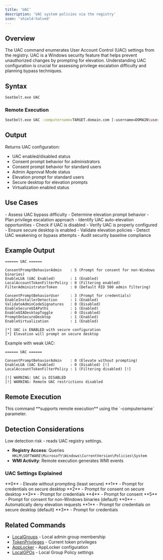```yaml
---
title: 'UAC'
description: 'UAC system policies via the registry'
icon: 'shield-halved'
---
```


## Overview

The UAC command enumerates User Account Control (UAC) settings from the registry. UAC is a Windows security feature that helps prevent unauthorized changes by prompting for elevation. Understanding UAC configuration is crucial for assessing privilege escalation difficulty and planning bypass techniques.

## Syntax

```bash
Seatbelt.exe UAC
```


### Remote Execution
```bash
Seatbelt.exe UAC -computername=TARGET.domain.com [-username=DOMAIN\user -password=pass]
```

## Output

Returns UAC configuration:
- UAC enabled/disabled status
- Consent prompt behavior for administrators
- Consent prompt behavior for standard users
- Admin Approval Mode status
- Elevation prompt for standard users
- Secure desktop for elevation prompts
- Virtualization enabled status

## Use Cases

<Tabs>
  <Tab title="Red Team">
    - Assess UAC bypass difficulty
    - Determine elevation prompt behavior
    - Plan privilege escalation approach
    - Identify UAC auto-elevation opportunities
    - Check if UAC is disabled
  </Tab>
  <Tab title="Blue Team">
    - Verify UAC is properly configured
    - Ensure secure desktop is enabled
    - Validate elevation policies
    - Detect UAC weakening or bypass attempts
    - Audit security baseline compliance
  </Tab>
</Tabs>

## Example Output

```
====== UAC ======

ConsentPromptBehaviorAdmin    : 5 (Prompt for consent for non-Windows binaries)
EnableLUA (UAC Enabled)       : 1 (Enabled)
LocalAccountTokenFilterPolicy : 0 (Filtering enabled)
FilterAdministratorToken      : 0 (Default RID 500 admin filtering)

ConsentPromptBehaviorUser     : 3 (Prompt for credentials)
EnableInstallerDetection      : 1 (Enabled)
ValidateAdminCodeSignatures   : 0 (Disabled)
EnableSecureUIAPaths          : 1 (Enabled)
EnableUIADesktopToggle        : 0 (Disabled)
PromptOnSecureDesktop         : 1 (Enabled)
EnableVirtualization          : 1 (Enabled)

[*] UAC is ENABLED with secure configuration
[*] Elevation will prompt on secure desktop
```

Example with weak UAC:
```
====== UAC ======

ConsentPromptBehaviorAdmin    : 0 (Elevate without prompting)
EnableLUA (UAC Enabled)       : 0 (Disabled) [!]
LocalAccountTokenFilterPolicy : 1 (Filtering disabled) [!]

[!] WARNING: UAC is DISABLED
[!] WARNING: Remote UAC restrictions disabled
```

## Remote Execution

<Check>
This command **supports remote execution** using the `-computername` parameter.
</Check>

## Detection Considerations

<Info>
Low detection risk - reads UAC registry settings.
</Info>

- **Registry Access**: Queries `HKLM\SOFTWARE\Microsoft\Windows\CurrentVersion\Policies\System`
- **WMI Activity**: Remote execution generates WMI events

### UAC Settings Explained

<Accordion title="ConsentPromptBehaviorAdmin Values">
**0** - Elevate without prompting (least secure)
**1** - Prompt for credentials on secure desktop
**2** - Prompt for consent on secure desktop
**3** - Prompt for credentials
**4** - Prompt for consent
**5** - Prompt for consent for non-Windows binaries (default)
</Accordion>

<Accordion title="ConsentPromptBehaviorUser Values">
**0** - Automatically deny elevation requests
**1** - Prompt for credentials on secure desktop (default)
**3** - Prompt for credentials
</Accordion>

## Related Commands

- [LocalGroups](/commands/localgroups) - Local admin group membership
- [TokenPrivileges](/commands/tokenprivileges) - Current token privileges
- [AppLocker](/commands/applocker) - AppLocker configuration
- [LocalGPOs](/commands/localgpos) - Local Group Policy settings

